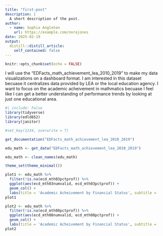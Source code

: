 ```yaml
---
title: "first-post"
description: |
  A short description of the post.
author:
  - name: Sophia Angleton
    url: https://example.com/norajones
date: 2025-02-19
output:
  distill::distill_article:
    self_contained: false
---
```



```r
knitr::opts_chunk$set(echo = FALSE)
```

I will use the "EDFacts_math_achievement_lea_2010_2019" to make my data visualizations on a dashboard format. I am interested in this dataset becuase it centralizes data provided by LEA or the local education agency. I want to focus on the academic acheivement in mathmatics becuase I feel like I can get a better understanding of performance trends by looking at just one educational area.



```r
#| include: False
library(tidyverse)
library(edld652)
library(janitor)

#set_key(1234, overwrite = T)

get_documentation("EDFacts_math_achievement_lea_2010_2019")

edu_math <- get_data("EDFacts_math_achievement_lea_2010_2019")

edu_math <- clean_names(edu_math)

theme_set(theme_minimal())
```

```r
plot1 <- edu_math %>% 
  filter(!is.na(ecd_mth03pctprof)) %>% 
  ggplot(aes(ecd_mth03numvalid, ecd_mth03pctprof)) +
  geom_col() +
  labs(title = 'Academic Acheivement by Financial Status', subtitle = 'Mathmatic Acheivement at The Third-grade level', x = 'Economically Disadvantaged Students', y = "Percent scoring at or above proficiency level")
plot1

plot2 <- edu_math %>% 
  filter(!is.na(ecd_mth08pctprof)) %>% 
  ggplot(aes(ecd_mth08numvalid, ecd_mth08pctprof)) +
  geom_col() +
  labs(title = 'Academic Acheivement by Financial Status', subtitle = 'Mathmatic Acheivement at The Eighth-grade level', x = 'Economically Disadvantaged Students', y = "Percent scoring at or above proficiency level")
plot2
```

